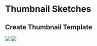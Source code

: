# Thumbnail Sketches

## Create Thumbnail Template
![](./assets/create-thumbnail-rects.gif)
![](./assets/create-selection-mask.gif)